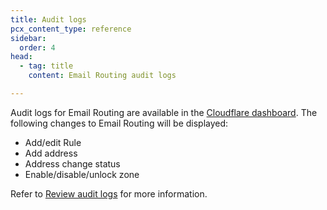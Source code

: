 ```yaml
---
title: Audit logs
pcx_content_type: reference
sidebar:
  order: 4
head:
  - tag: title
    content: Email Routing audit logs

---
```


Audit logs for Email Routing are available in the [Cloudflare dashboard](https://dash.cloudflare.com/?account=audit-log). The following changes to Email Routing will be displayed:

* Add/edit Rule
* Add address
* Address change status
* Enable/disable/unlock zone

Refer to [Review audit logs](/fundamentals/account/account-security/review-audit-logs/) for more information.
